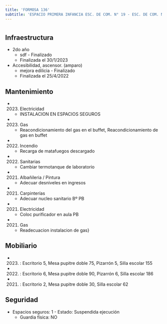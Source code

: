 ```yaml
---
title: 'FORMOSA 136'
subtitle: 'ESPACIO PRIMERA INFANCIA ESC. DE COM. N° 19 - ESC. DE COM. N° 19 JUAN MONTALVO - ESEA DANZA MASTRAZZI DANZA JUV. N°02'
---
```


#
## Infraestructura

* 2do año 
    + sdf - Finalizado 
    + Finalizada el 30/1/2023 


* Accesibilidad, ascensor. (amparo) 
    + mejora edilicia - Finalizado 
    + Finalizada el 25/4/2022 






## Mantenimiento

*  (2023) Electricidad 
    + INSTALACION EN ESPACIOS SEGUROS

*  (2023) Gas 
    + Reacondicionamiento del gas en el buffet, Reacondicionamiento de gas en buffet

*  (2022) Incendio 
    + Recarga de matafuegos descargado

*  (2022) Sanitarias 
    + Cambiar termotanque de laboratorio

*  (2021) Albañileria / Pintura 
    + Adecuar desniveles en ingresos

*  (2021) Carpinterías 
    + Adecuar nucleo sanitario Bº PB

*  (2021) Electricidad 
    + Coloc purificador en aula PB

*  (2021) Gas 
    + Readecuacion instalacion de gas}





## Mobiliario

*  (2023) : Escritorio 5, Mesa pupitre doble 75, Pizarrón 5, Silla escolar 155 

*  (2022) : Escritorio 6, Mesa pupitre doble 90, Pizarrón 6, Silla escolar 186 

*  (2021) : Escritorio 2, Mesa pupitre doble 30, Silla escolar 62 





## Seguridad

*  Espacios seguros: 1 - Estado: Suspendida ejecución 
    + Guardia física: NO



